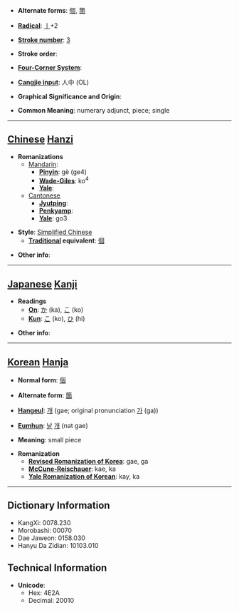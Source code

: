 * '''Alternate forms''': [[個]], [[箇]]

* '''[[Wiktionary:Chinese radical index| Radical]]''': [[Wiktionary:Chinese radical index 丨|丨]]+2

* '''[[Wiktionary:Chinese total strokes index|Stroke number]]''': [[Wiktionary:Chinese total strokes index 3|3]]

* '''Stroke order''': 

* '''[[Wiktionary:Chinese four corner index|Four-Corner System]]''': 

* '''[[Wiktionary:Chinese Cangjie index|Cangjie input]]''': 人中 (OL)

* '''Graphical Significance and Origin''': 

* '''Common Meaning''': numerary adjunct, piece; single

----

== [[Chinese]] [[Hanzi]] ==

* '''Romanizations'''
** [[Mandarin]]:
*** '''[[Pinyin]]''': gè (ge4)
*** '''[[Wade-Giles]]''': ko<sup>4</sup>
*** '''[[Yale]]''': 
**[[Cantonese]]
***'''[[Jyutping]]''':
***'''[[Penkyamp]]''': 
***'''[[Yale]]''': go3

* '''Style''': [[Simplified Chinese]] 
** '''[[Traditional Chinese|Traditional]] equivalent''': [[個]]

* '''Other info''': 

----

== [[Japanese]] [[Kanji]] ==

* '''Readings'''
** '''[[On]]''': [[か]] (ka), [[こ]] (ko)
** '''[[Kun]]''': [[こ]] (ko), [[ひ]] (hi)

* '''Other info''':  

----

== [[Korean]] [[Hanja]] ==

* '''Normal form''': [[個]]

* '''Alternate form''': [[箇]]

* '''[[Hangeul]]''': [[개]] (gae; original pronunciation [[가]] (ga))

* '''[[Eumhun]]''': [[낱]] [[개]] (nat gae)

* '''Meaning''': small piece

* '''Romanization'''
** '''[[Revised Romanization of Korea]]''': gae, ga
** '''[[McCune-Reischauer]]''': kae, ka
** '''[[Yale Romanization of Korean]]''': kay, ka

----

== Dictionary Information ==

* KangXi: 0078.230
* Morobashi: 00070
* Dae Jaweon: 0158.030
* Hanyu Da Zidian: 10103.010

== Technical Information ==

* '''Unicode''':
** Hex: 4E2A
** Decimal: 20010